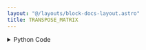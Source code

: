 ```yaml
---
layout: "@/layouts/block-docs-layout.astro"
title: TRANSPOSE_MATRIX
---
```



<PythonDocsDisplay docstring={docstring} />
<AppDisplay app={app} blockName="TRANSPOSE_MATRIX" client:visible />

<details>
<summary>Python Code</summary>
```python
from numpy import transpose
from flojoy import flojoy, Matrix


@flojoy
def TRANSPOSE_MATRIX(default: Matrix) -> Matrix:
    """The TRANSPOSE_MATRIX node takes an input 2D matrix and transposes it.

    Inputs
    ------
    a : Matrix
        The input matrix to be transposed

    Returns
    -------
    Matrix
        The transposed matrix
    """

    return Matrix(m=transpose(default.m, (1, 0)))

```
[Find this Flojoy Block on GitHub](https://github.com/flojoy-ai/blocks/blob/main/blocks/TRANSFORMERS/MATRIX_MANIPULATION/TRANSPOSE_MATRIX/TRANSPOSE_MATRIX.py)
</details>


## Example
